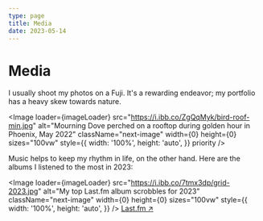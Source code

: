 ```yaml
---
type: page
title: Media
date: 2023-05-14
---
```


# Media

I usually shoot my photos on a Fuji. It's a rewarding endeavor; my portfolio has a heavy skew towards nature.


<Image
  loader={imageLoader}
  src="https://i.ibb.co/ZgQqMyk/bird-roof-min.jpg"
  alt="Mourning Dove perched on a rooftop during golden hour in Phoenix, May 2022"
  className="next-image"
  width={0}
  height={0}
  sizes="100vw"
  style={{
      width: '100%',
      height: 'auto',
  }}
  priority
/>

Music helps to keep my rhythm in life, on the other hand. Here are the albums I listened to the most in 2023:

<Image
  loader={imageLoader}
  src="https://i.ibb.co/7tmx3dp/grid-2023.jpg"
  alt="My top Last.fm album scrobbles for 2023"
  className="next-image"
  width={0}
  height={0}
  sizes="100vw"
  style={{
      width: '100%',
      height: 'auto',
  }}
/>
[Last.fm ↗](https://www.last.fm/user/batouttahellcat)
